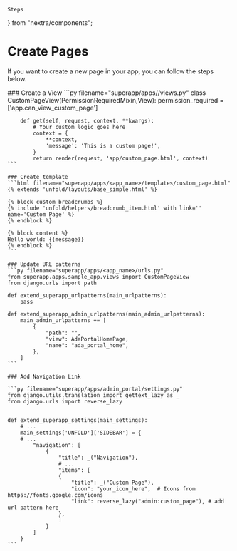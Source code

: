     Steps
} from "nextra/components";

# Create Pages

If you want to create a new page in your app, you can follow the steps below.

<Steps>
    ### Create a View
    ```py filename="superapp/apps/<app_name>/views.py"
    class CustomPageView(PermissionRequiredMixin,View):
        permission_required = ['app.can_view_custom_page']

        def get(self, request, context, **kwargs):
            # Your custom logic goes here
            context = {
                **context,
                'message': 'This is a custom page!',
            }
            return render(request, 'app/custom_page.html', context)
    ```

    ### Create template
    ```html filename="superapp/apps/<app_name>/templates/custom_page.html"
    {% extends 'unfold/layouts/base_simple.html' %}

    {% block custom_breadcrumbs %}
    {% include 'unfold/helpers/breadcrumb_item.html' with link='' name='Custom Page' %}
    {% endblock %}

    {% block content %}
    Hello world: {{message}}
    {% endblock %}
    ```

    ### Update URL patterns
    ```py filename="superapp/apps/<app_name>/urls.py"
    from superapp.apps.sample_app.views import CustomPageView
    from django.urls import path

    def extend_superapp_urlpatterns(main_urlpatterns):
        pass

    def extend_superapp_admin_urlpatterns(main_admin_urlpatterns):
        main_admin_urlpatterns += [
            {
                "path": "",
                "view": AdaPortalHomePage,
                "name": "ada_portal_home",
            },
        ]
    ```

    ### Add Navigation Link

    ```py filename="superapp/apps/admin_portal/settings.py"
    from django.utils.translation import gettext_lazy as _
    from django.urls import reverse_lazy


    def extend_superapp_settings(main_settings):
        # ...
        main_settings['UNFOLD']['SIDEBAR'] = {
        # ...
            "navigation": [
                {
                    "title": _("Navigation"),
                    # ...
                    "items": [
                    {
                        "title": _("Custom Page"),
                        "icon": "your_icon_here",  # Icons from https://fonts.google.com/icons
                        "link": reverse_lazy("admin:custom_page"), # add url pattern here
                    },
                    ]
                }
            ]
        }
    ```
</Steps>


